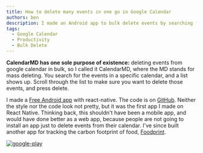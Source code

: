 ```yaml
---
title: How to delete many events in one go in Google Calendar
authors: ben
description: I made an Android app to bulk delete events by searching for them.
tags:
  - Google Calendar
  - Productivity
  - Bulk Delete
---
```


**CalendarMD has one sole purpose of existence:** deleting events from google calendar in bulk, so I called it CalendarMD, where the MD stands for mass deleting. You search for the events in a specific calendar, and a list shows up. Scroll through the list to make sure you want to delete those events, and press delete.

<!--truncate-->

I made a [Free Android app](https://play.google.com/store/apps/details?id=co.fresla.bed) with react-native. The code is on [GitHub](https://github.com/ben-xD/calendarMD). Neither the style nor the code look not pretty, but it was the first app I made on React Native. Thinking back, this shouldn't have been a mobile app, and would have done better as a web app, because people are not going to install an app just to delete events from their calendar. I've since built another app for tracking the carbon footprint of food, [Foodprint](https://play.google.com/store/apps/details?id=uk.orth.foodprint).

[![google-play](./play-store.png)](https://play.google.com/store/apps/details?id=co.fresla.bed)
